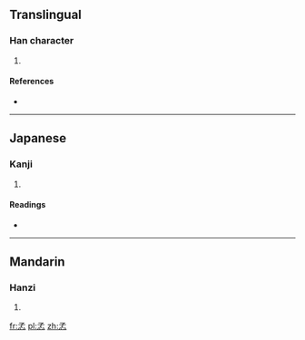 ==Translingual==

===Han character===
{{Han char|rn=39|rad=子|as=04|sn=7|four=|canj=弓木心 (NDP)}}

# {{defn|Han|sort=子04}}

====References====
* {{Han ref|kx=0278.151|dkj=06959|hdz=21012.070|uh=5B5E|ud=23390}}

----

==Japanese==

===Kanji===
{{ja-kanji|grade=|rs=子04}}

# {{defn|lang=ja|sort=子04}}

====Readings====
* {{ja-readings|on=[[しん]] (shin)|kun=}}

----

==Mandarin==

===Hanzi===
{{cmn-hanzi|pin=[[xìn]] ([[xin4]])|wg=hsin<sup>4</sup>}}

# {{defn|lang=cmn|sort=子04}}

[[fr:孞]]
[[pl:孞]]
[[zh:孞]]